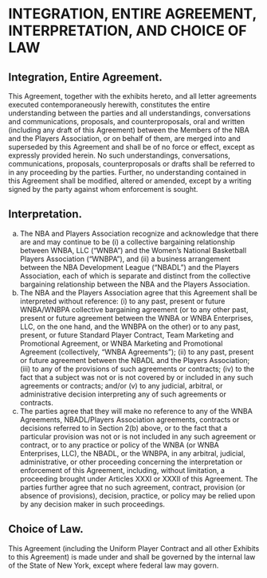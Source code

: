 # INTEGRATION, ENTIRE AGREEMENT, INTERPRETATION, AND CHOICE OF LAW
\chaptermark{INTEGRATION, ENTIRE AGREEMENT, INTERPRETATION, AND \ldots}

## Integration, Entire Agreement.

This Agreement, together with the exhibits hereto, and all letter agreements executed contemporaneously herewith, constitutes the entire understanding between the parties and all understandings, conversations and communications, proposals, and counterproposals, oral and written (including any draft of this Agreement) between the Members of the NBA and the Players Association, or on behalf of them, are merged into and superseded by this Agreement and shall be of no force or effect, except as expressly provided herein. No such understandings, conversations, communications, proposals, counterproposals or drafts shall be referred to in any proceeding by the parties. Further, no understanding contained in this Agreement shall be modified, altered or amended, except by a writing signed by the party against whom enforcement is sought.

## Interpretation.

(a) The NBA and Players Association recognize and acknowledge that there are and may continue to be (i) a collective bargaining relationship between WNBA, LLC ("WNBA") and the Women's National Basketball Players Association ("WNBPA"), and (ii) a business arrangement between the NBA Development League ("NBADL") and the Players Association, each of which is separate and distinct from the collective bargaining relationship between the NBA and the Players Association.
(b) The NBA and the Players Association agree that this Agreement shall be interpreted without reference: (i) to any past, present or future WNBA/WNBPA collective bargaining agreement (or to any other past, present or future agreement between the WNBA or WNBA Enterprises, LLC, on the one hand, and the WNBPA on the other) or to any past, present, or future Standard Player Contract, Team Marketing and Promotional Agreement, or WNBA Marketing and Promotional Agreement (collectively, "WNBA Agreements"); (ii) to any past, present or future agreement between the NBADL and the Players Association; (iii) to any of the provisions of such agreements or contracts; (iv) to the fact that a subject was not or is not covered by or included in any such agreements or contracts; and/or (v) to any judicial, arbitral, or administrative decision interpreting any of such agreements or contracts.
(c) The parties agree that they will make no reference to any of the WNBA Agreements, NBADL/Players Association agreements, contracts or decisions referred to in Section 2(b) above, or to the fact that a particular provision was not or is not included in any such agreement or contract, or to any practice or policy of the WNBA (or WNBA Enterprises, LLC), the NBADL, or the WNBPA, in any arbitral, judicial, administrative, or other proceeding concerning the interpretation or enforcement of this Agreement, including, without limitation, a proceeding brought under Articles XXXI or XXXII of this Agreement. The parties further agree that no such agreement, contract, provision (or absence of provisions), decision, practice, or policy may be relied upon by any decision maker in such proceedings.

## Choice of Law.

This Agreement (including the Uniform Player Contract and all other Exhibits to this Agreement) is made under and shall be governed by the internal law of the State of New York, except where federal law may govern.